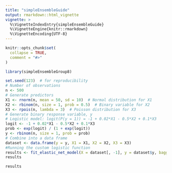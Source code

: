 ```yaml
---
title: "simpleEnsembleGuide"
output: rmarkdown::html_vignette
vignette: >
  %\VignetteIndexEntry{simpleEnsembleGuide}
  %\VignetteEngine{knitr::rmarkdown}
  %\VignetteEncoding{UTF-8}
---
```


```r
knitr::opts_chunk$set(
  collapse = TRUE,
  comment = "#>"
)
```

```r
library(simpleEnsembleGroup8)
```

```r
set.seed(123)  # for reproducibility
# Number of observations
n <- 500
# Generate predictors
X1 <- rnorm(n, mean = 50, sd = 10)  # Normal distribution for X1
X2 <- rbinom(n, size = 1, prob = 0.5)  # Binary variable for X2
X3 <- rpois(n, lambda = 3)  # Poisson distribution for X3
# Generate binary response variable, y
# Logistic model: logit(P(y = 1)) = -1 + 0.02*X1 - 0.5*X2 + 0.1*X3
logit <- -1 + 0.02*X1 - 0.5*X2 + 0.1*X3
prob <- exp(logit) / (1 + exp(logit))
y <- rbinom(n, size = 1, prob = prob)
# Combine into a data frame
dataset <- data.frame(y = y, X1 = X1, X2 = X2, X3 = X3)
#Running the custom logistic function 
results <- fit_elastic_net_model(X = dataset[, -1], y = dataset$y, bagging=TRUE)
results

```


```r
results
```

